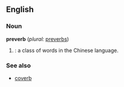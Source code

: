 ==English==
===Noun===
'''preverb''' (''plural:'' [[preverbs]])

#{{grammar}}: a class of words in the Chinese language.<!-- perhaps other languages too? -->

===See also===
*[[coverb]]